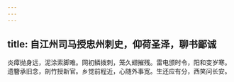 ```yaml
---
---
---
```

title: 自江州司马授忠州刺史，仰荷圣泽，聊书鄙诚
---



炎瘴抛身远，泥涂索脚难。网初鳞拨刺，笼久翅摧残。雷电颁时令，阳和变岁寒。遗簪承旧念，剖竹授新官。乡觉前程近，心随外事宽。生还应有分，西笑问长安。
